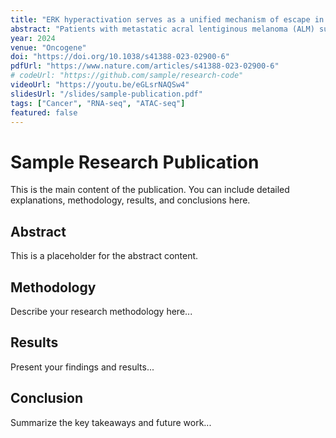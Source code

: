 ```yaml
---
title: "ERK hyperactivation serves as a unified mechanism of escape in intrinsic and acquired CDK4/6 inhibitor resistance in acral lentiginous melanoma"
abstract: "Patients with metastatic acral lentiginous melanoma (ALM) suffer worse outcomes relative to patients with other forms of cutaneous melanoma (CM), and do not benefit as well to approved melanoma therapies. Identification of cyclin-dependent kinase 4 and 6 (CDK4/6) pathway gene alterations in >60% of ALMs has led to clinical trials of the CDK4/6 inhibitor (CDK4i/6i) palbociclib for ALM; however, median progression free survival with CDK4i/6i treatment was only 2.2 months, suggesting existence of resistance mechanisms. Therapy resistance in ALM remains poorly understood; here we report hyperactivation of MAPK signaling and elevated cyclin D1 expression serve as a mechanism of intrinsic early/adaptive CDK4i/6i resistance. ALM cells that have acquired CDK4i/6i resistance following chronic treatment exposure also exhibit hyperactivation of the MAPK pathway. MEK and/or ERK inhibition increases CDK4i/6i efficacy against therapy naïve and CDK4i/6i-resistant AM cells in xenograft and patient-derived xenograft (PDX) models and promotes a defective DNA repair, cell cycle arrested and apoptotic program. Notably, gene alterations poorly correlate with protein expression of cell cycle proteins in ALM or efficacy of CDK4i/6i, urging additional strategies when stratifying patients for CDK4i/6i trial inclusion. Concurrent targeting of the MAPK pathway and CDK4/6 represents a new approach for patients with metastatic ALM to improve outcomes."
year: 2024
venue: "Oncogene"
doi: "https://doi.org/10.1038/s41388-023-02900-6"
pdfUrl: "https://www.nature.com/articles/s41388-023-02900-6"
# codeUrl: "https://github.com/sample/research-code"
videoUrl: "https://youtu.be/eGLsrNAQSw4"
slidesUrl: "/slides/sample-publication.pdf"
tags: ["Cancer", "RNA-seq", "ATAC-seq"]
featured: false
---
```


# Sample Research Publication

This is the main content of the publication. You can include detailed explanations, methodology, results, and conclusions here.

## Abstract

This is a placeholder for the abstract content.

## Methodology

Describe your research methodology here...

## Results

Present your findings and results...

## Conclusion

Summarize the key takeaways and future work...